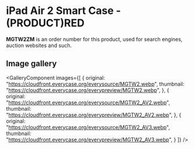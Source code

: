 
# iPad Air 2 Smart Case - (PRODUCT)RED

<Callout type='info' emoji='👉🏻'>**MGTW2ZM** is an order number for this product, used for search engines, auction websites and such.</Callout>

## Image gallery

<GalleryComponent
    images={[
      {
        original: "https://cloudfront.everycase.org/everysource/MGTW2.webp",
        thumbnail: "https://cloudfront.everycase.org/everypreview/MGTW2.webp",
      },
      {
        original: "https://cloudfront.everycase.org/everysource/MGTW2_AV2.webp",
        thumbnail: "https://cloudfront.everycase.org/everypreview/MGTW2_AV2.webp",
      },
      {
        original: "https://cloudfront.everycase.org/everysource/MGTW2_AV3.webp",
        thumbnail: "https://cloudfront.everycase.org/everypreview/MGTW2_AV3.webp",
      }
    ]}
  />
